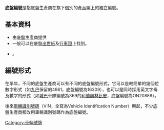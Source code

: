 {{unreferenced|time=2013-06-08T07:35:39+00:00}}
'''底盤編號'''是指底盤生產商在旗下個別的產品編上的獨立編號。

==基本資料==
*由底盤生產商提供
*一般可以在底盤[[出世紙|出世紙]]及[[行車證|行車證]]上找到。
*{{Fact|客戶只需要提供底盤編號，底盤生產商就能提供相應的底盤零件}}。

==編號形式==
在早年，不同的底盤生產商可以有不同的底盤編號形式，它可以是較簡單的幾個位數字形式（如[[九巴|九巴]]保留的4961，底盤編號為16309），也可以是同時採用英文字母及數字的形式（如[[城巴|城巴]]車隊編號為369的[[利蘭奧林比安|利蘭奧林比安]]，底盤編號為ON20889）。

後來[[車輛識別號碼|車輛識別號碼]]（VIN，全寫為Vehicle Identification Number）興起，不少底盤生產商都改用車輛識別號碼作為底盤編號。

[[Category:車輛號牌|Category:車輛號牌]]